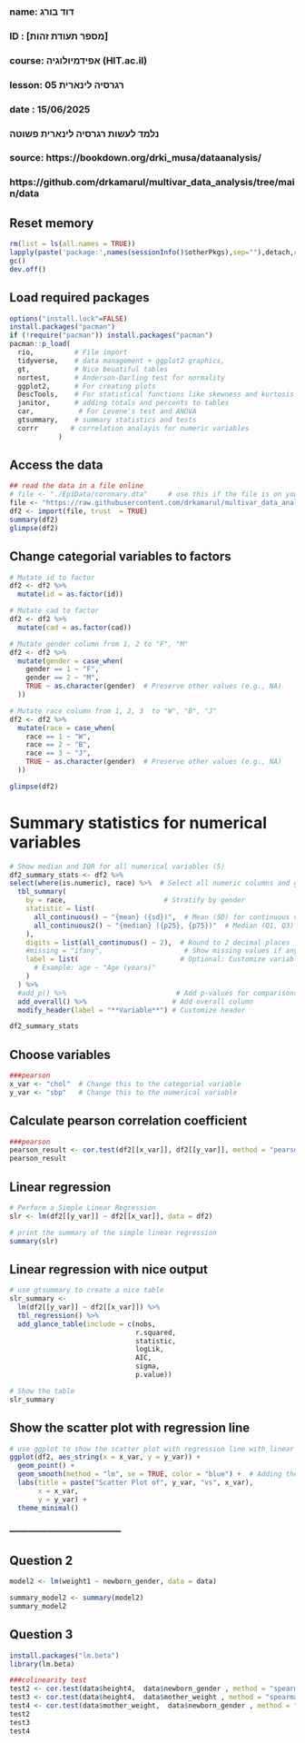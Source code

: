 ###
### name: דוד בורג
### ID  : [מספר תעודת זהות]
### course: אפידמיולוגיה (HIT.ac.il)
### lesson: רגרסיה לינארית 05   
### date  : 15/06/2025
###  
### נלמד לעשות רגרסיה לינארית פשוטה
###
### source:  https://bookdown.org/drki_musa/dataanalysis/
###          https://github.com/drkamarul/multivar_data_analysis/tree/main/data


## Reset memory
```{r setup-packages, include false}
rm(list = ls(all.names = TRUE))
lapply(paste('package:',names(sessionInfo()$otherPkgs),sep=""),detach,character.only=TRUE,unload=TRUE,force=TRUE)
gc()
dev.off()
```

## Load required packages
```{r load-packages, include false}
options("install.lock"=FALSE)
install.packages("pacman")
if (!require("pacman")) install.packages("pacman")
pacman::p_load(
  rio,          # File import
  tidyverse,    # data management + ggplot2 graphics, 
  gt,           # Nice beuatiful tables
  nortest,      # Anderson-Darling test for normality
  ggplot2,      # For creating plots
  DescTools,    # For statistical functions like skewness and kurtosis
  janitor,      # adding totals and percents to tables
  car,           # For Levene's test and ANOVA
  gtsummary,    # summary statistics and tests
  corrr        # correlation analayis for numeric variables
            )
```

## Access the data
```{r read-data, echo=FALSE}
## read the data in a file online
# file <- "./EpiData/coronary.dta"     # use this if the file is on your computer
file <- "https://raw.githubusercontent.com/drkamarul/multivar_data_analysis/refs/heads/main/data/coronary.dta"
df2 <- import(file, trust  = TRUE)
summary(df2)
glimpse(df2)
```

## Change categorial variables to factors
```{r read-data, echo=FALSE}
# Mutate id to factor
df2 <- df2 %>%
  mutate(id = as.factor(id))

# Mutate cad to factor
df2 <- df2 %>%
  mutate(cad = as.factor(cad))

# Mutate gender column from 1, 2 to "F", "M"
df2 <- df2 %>%
  mutate(gender = case_when(
    gender == 1 ~ "F",
    gender == 2 ~ "M",
    TRUE ~ as.character(gender)  # Preserve other values (e.g., NA)
  ))

# Mutate race column from 1, 2, 3  to "W", "B", "J"
df2 <- df2 %>%
  mutate(race = case_when(
    race == 1 ~ "W",
    race == 2 ~ "B",
    race == 3 ~ "J",
    TRUE ~ as.character(gender)  # Preserve other values (e.g., NA)
  ))

glimpse(df2)
```

# Summary statistics for numerical variables
```{r sort_data, include false}
# Show median and IQR for all numerical variables (5)
df2_summary_stats <- df2 %>%
select(where(is.numeric), race) %>%  # Select all numeric columns and gender
  tbl_summary(
    by = race,                        # Stratify by gender
    statistic = list(
      all_continuous() ~ "{mean} ({sd})",  # Mean (SD) for continuous variables
      all_continuous2() ~ "{median} ({p25}, {p75})"  # Median (Q1, Q3) for non-normal
    ),
    digits = list(all_continuous() ~ 2),  # Round to 2 decimal places
    #missing = "ifany",                    # Show missing values if any
    label = list(                         # Optional: Customize variable labels
      # Example: age ~ "Age (years)"
    )
  ) %>%
  #add_p() %>%                           # Add p-values for comparisons
  add_overall() %>%                     # Add overall column
  modify_header(label = "**Variable**") # Customize header

df2_summary_stats
```

## Choose variables
```{r pearson, include=FALSE}
###pearson
x_var <- "chol"  # Change this to the categorial variable
y_var <- "sbp"   # Change this to the numerical variable
```

## Calculate pearson correlation coefficient
```{r pearson, include=FALSE}
###pearson
pearson_result <- cor.test(df2[[x_var]], df2[[y_var]], method = "pearson", use = "complete.obs")
pearson_result
```

## Linear regression
```{r slr, include=FALSE}
# Perform a Simple Linear Regression
slr <- lm(df2[[y_var]] ~ df2[[x_var]], data = df2)

# print the summary of the simple linear regression
summary(slr)
```

## Linear regression with nice output
```{r slr-gtsummary, include=FALSE}
# use gtsummary to create a nice table
slr_summary <-
  lm(df2[[y_var]] ~ df2[[x_var]]) %>% 
  tbl_regression() %>%
  add_glance_table(include = c(nobs,
                               r.squared,
                               statistic,
                               logLik,
                               AIC,
                               sigma,
                               p.value))

# Show the table
slr_summary
```

## Show the scatter plot with regression line
```{r slr-gtsummary, include=FALSE}
# use ggplot to show the scatter plot with regression line with linear model and confidence interval
ggplot(df2, aes_string(x = x_var, y = y_var)) +
  geom_point() +
  geom_smooth(method = "lm", se = TRUE, color = "blue") +  # Adding the trend line with linear model
  labs(title = paste("Scatter Plot of", y_var, "vs", x_var),
       x = x_var,
       y = y_var) +
  theme_minimal()
```


### ------------------------------------


## Question 2
```{r Q2, include=FALSE}
model2 <- lm(weight1 ~ newborn_gender, data = data)

summary_model2 <- summary(model2)
summary_model2
```


## Question 3
```{r Q3, include=FALSE}
install.packages("lm.beta")
library(lm.beta)

###colinearity test
test2 <- cor.test(data$height4,  data$newborn_gender , method = "spearman", use = "complete.obs")
test3 <- cor.test(data$height4,  data$mother_weight , method = "spearman", use = "complete.obs")
test4 <- cor.test(data$mother_weight,  data$newborn_gender , method = "spearman", use = "complete.obs")
test2
test3
test4
```